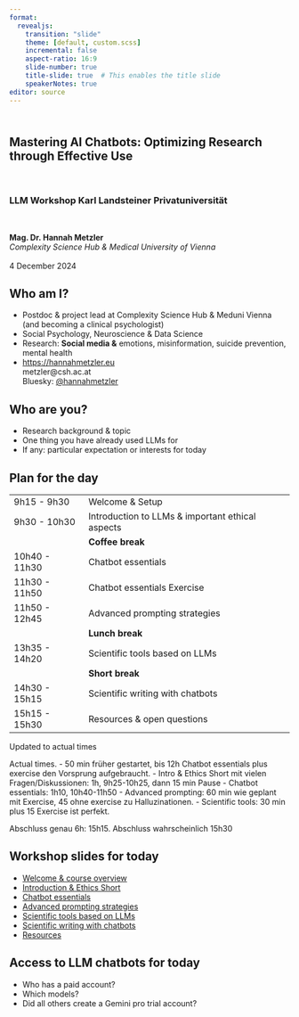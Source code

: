 ```yaml
---
format: 
  revealjs: 
    transition: "slide"
    theme: [default, custom.scss]
    incremental: false
    aspect-ratio: 16:9
    slide-number: true
    title-slide: true  # This enables the title slide
    speakerNotes: true
editor: source
---
```


## <br> Mastering AI Chatbots: Optimizing Research through Effective Use
<br>

### LLM Workshop Karl Landsteiner Privatuniversität

<br>

**Mag. Dr. Hannah Metzler** <br>
*Complexity Science Hub &  Medical University of Vienna*
<br><br>
4 December 2024



## Who am I?

- Postdoc & project lead at Complexity Science Hub & Meduni Vienna (and becoming a clinical psychologist)
- Social Psychology, Neuroscience & Data Science
- Research: **Social media &** emotions, misinformation, suicide prevention, mental health
- <https://hannahmetzler.eu> <br> metzler\@csh.ac.at <br> Bluesky: [\@hannahmetzler](https://bsky.app/profile/hannahmetzler.bsky.social)

## Who are you?

-   Research background & topic
-   One thing you have already used LLMs for
-   If any: particular expectation or interests for today

## Plan for the day {.smaller}

|               |                                |
|---------------|--------------------------------|
| 9h15 -  9h30   | Welcome & Setup |
| 9h30 - 10h30   | Introduction to LLMs & important ethical aspects |
|  | **Coffee break** |
| 10h40 - 11h30  | Chatbot essentials |
| 11h30 - 11h50 | Chatbot essentials Exercise |
| 11h50 - 12h45   | Advanced prompting strategies  |
| | **Lunch break** |
| 13h35 -  14h20    | Scientific tools based on LLMs |
|  | **Short break** |
|14h30 - 15h15 | Scientific writing with chatbots |
|15h15 - 15h30 | Resources & open questions |

::: footer
Updated to actual times
:::

::: notes
Actual times. 
- 50 min früher gestartet, bis 12h Chatbot essentials plus exercise den Vorsprung aufgebraucht. 
- Intro & Ethics Short mit vielen Fragen/Diskussionen: 1h, 9h25-10h25, dann 15 min Pause
- Chatbot essentials: 1h10, 10h40-11h50
- Advanced prompting: 60 min wie geplant mit Exercise, 45 ohne exercise zu Halluzinationen. 
- Scientific tools: 30 min plus 15 Exercise ist perfekt. 

Abschluss genau 6h: 15h15.
Abschluss wahrscheinlich 15h30
:::

## Workshop slides for today

-  [Welcome & course overview](https://hannahmetzler.eu/ai_skills/WelcomeKrems)
- [Introduction & Ethics Short](https://hannahmetzler.eu/ai_skills/IntroEthicsShort)
- [Chatbot essentials](https://hannahmetzler.eu/ai_skills/Prompting)
- [Advanced prompting strategies](https://hannahmetzler.eu/ai_skills/Prompting/#/advanced-prompting-strategies)
- [Scientific tools based on LLMs](https://hannahmetzler.eu/ai_skills/Tools)
- [Scientific writing with chatbots](https://hannahmetzler.eu/ai_skills/Writing)
- [Resources](https://hannahmetzler.eu/ai_skills/Resources)

## Access to LLM chatbots for today

- Who has a paid account?
- Which models?
- Did all others create a Gemini pro trial account?


